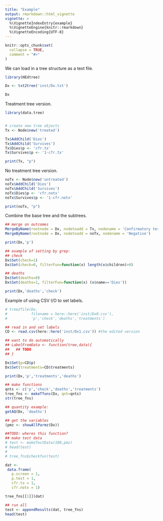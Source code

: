 ```yaml
---
title: "Example"
output: rmarkdown::html_vignette
vignette: >
  %\VignetteIndexEntry{example}
  %\VignetteEngine{knitr::rmarkdown}
  %\VignetteEncoding{UTF-8}
---
```


```r
knitr::opts_chunk$set(
  collapse = TRUE,
  comment = "#>"
)
```

We can load in a tree structure as a text file.

```r
library(HEdtree)

Dx <- txt2tree('inst/Dx.txt')

Dx
```

Treatment tree version.

```r
library(data.tree)


# create new tree objects
Tx <- Node$new('treated')

Tx$AddChild('Dies')
Tx$AddChild('Survives')
Tx$Dies$p <- 'cfr.tx'
Tx$Survives$p <- '1-cfr.tx'

print(Tx, "p")
```

No treatment tree version.

```r
noTx <- Node$new('untreated')
noTx$AddChild('Dies')
noTx$AddChild('Survives')
noTx$Dies$p <- 'cfr.notx'
noTx$Survives$p <- '1-cfr.notx'

print(noTx, "p")
```

Combine the base tree and the subtrees.

```r
## merge on outcomes
MergeByName(rootnode = Dx, nodetoadd = Tx, nodename = 'Confirmatory test positive')
MergeByName(rootnode = Dx, nodetoadd = noTx, nodename = 'Negative')

print(Dx,'p')
```

```r
## example of setting by grep:
## check
Dx$Set(check=1)
Dx$Set(check=0, filterFun=function(x) length(x$children)>0)

## deaths
Dx$Set(deaths=0)
Dx$Set(deaths=1, filterFun=function(x) (x$name=='Dies'))

print(Dx,'deaths','check')
```

Example of using CSV I/O to set labels.

```r
# tree2file(Dx,
#           filename = here::here('inst/Dx0.csv'),
#           'p','check','deaths','treatments')

## read in and set labels
CD <- read.csv(here::here('inst/Dx1.csv')) #the edited version

## want to do automatically
## LabelFromData <- function(tree,data){
##   ## TODO
## }

Dx$Set(p=CD$p)
Dx$Set(treatments=CD$treatments)

print(Dx,'p','treatments','deaths')
```

```r
## make functions
qnts <- c('p','check','deaths','treatments')
tree_fns <- makeTfuns(Dx, qnt=qnts)
str(tree_fns)

## quantity example:
getAQ(Dx, 'deaths')

## get the variables
(pmz <- showAllParmz(Dx))

##TODO: wheres this function?
## make test data
# test <- makeTestData(100,pmz)
# head(test)
# 
# tree_fns$checkfun(test)

dat <-
 data.frame(
   p.screen = 1,
   p.test = 1,
   cfr.tx = 1,
   cfr.notx = 1)

tree_fns[[1]](dat)

## run all
test <- appendResults(dat, tree_fns)
head(test)
```
